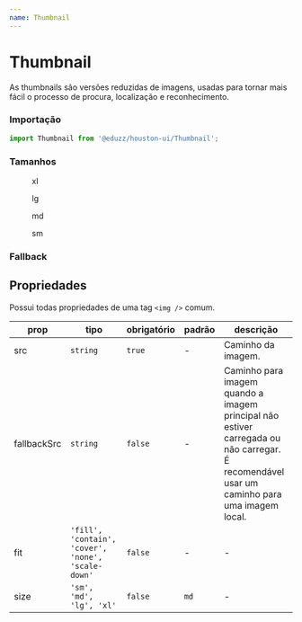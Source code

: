 ```yaml
---
name: Thumbnail
---
```




# Thumbnail

As thumbnails são versões reduzidas de imagens, usadas para tornar mais fácil o processo de procura, localização e reconhecimento.

### Importação

```js
import Thumbnail from '@eduzz/houston-ui/Thumbnail';
```

### Tamanhos

<Playground>
  <div style={{ display: 'flex', gap: 16, alignItems: 'flex-end', textAlign: 'center' }}>
    <figure>
      <Thumbnail src='https://picsum.photos/80' size='xl' />
      <Caption>xl</Caption>
    </figure>
    <figure>
      <Thumbnail src='https://picsum.photos/80' size='lg' />
      <Caption>lg</Caption>
    </figure>
    <figure>
      <Thumbnail src='https://picsum.photos/80' size='md' />
      <Caption>md</Caption>
    </figure>
    <figure>
      <Thumbnail src='https://picsum.photos/80' size='sm' />
      <Caption>sm</Caption>
    </figure>
  </div>
</Playground>

### Fallback

<Playground>
  <div style={{ display: 'flex', gap: 16, alignItems: 'flex-end' }}>
    <Thumbnail src='https://via.placeholder.com/80' size='xl' />
    <Thumbnail src='https://via.placeholder.com/64' size='lg' />
    <Thumbnail src='https://via.placeholder.com/40' size='md' />
    <Thumbnail src='https://via.placeholder.com/24' size='sm' />
  </div>
</Playground>

## Propriedades

Possui todas propriedades de uma tag `<img />` comum.

| prop        | tipo                                               | obrigatório | padrão | descrição                                                                                                                                  |
| ----------- | -------------------------------------------------- | ----------- | ------ | ------------------------------------------------------------------------------------------------------------------------------------------ |
| src         | `string`                                           | `true`      | -      | Caminho da imagem.                                                                                                                         |
| fallbackSrc | `string`                                           | `false`     | -      | Caminho para imagem quando a imagem principal não estiver carregada ou não carregar. É recomendável usar um caminho para uma imagem local. |
| fit         | `'fill', 'contain', 'cover', 'none', 'scale-down'` | `false`     | -      | -                                                                                                                                          |
| size        | `'sm', 'md', 'lg', 'xl'`                           | `false`     | `md`   | -                                                                                                                                          |
